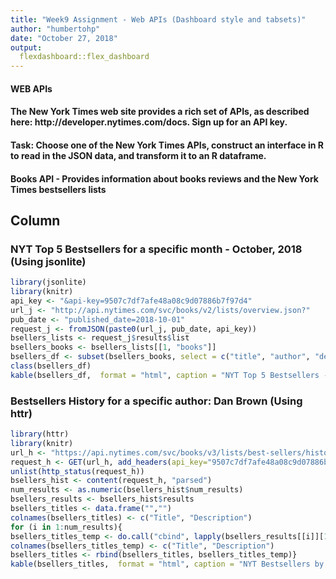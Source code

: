 ---
title: "Week9 Assignment - Web APIs (Dashboard style and tabsets)"
author: "humbertohp"
date: "October 27, 2018"
output:
  flexdashboard::flex_dashboard
---
    
#### WEB APIs
#### The New York Times web site provides a rich set of APIs, as described here: http://developer.nytimes.com/docs. Sign up for an API key.
#### Task: Choose one of the New York Times APIs, construct an interface in R to read in the JSON data, and transform it to an R dataframe. 
#### Books API - Provides information about books reviews and the New York Times bestsellers lists
   
Column {.tabset}
-------------------------------------
   
### NYT Top 5 Bestsellers for a specific month - October, 2018 (Using jsonlite)

```{r, echo=TRUE}
library(jsonlite)
library(knitr)
api_key <- "&api-key=9507c7df7afe48a08c9d07886b7f97d4"
url_j <- "http://api.nytimes.com/svc/books/v2/lists/overview.json?"
pub_date <- "published_date=2018-10-01"
request_j <- fromJSON(paste0(url_j, pub_date, api_key))
bsellers_lists <- request_j$results$list
bsellers_books <- bsellers_lists[[1, "books"]]
bsellers_df <- subset(bsellers_books, select = c("title", "author", "description", "rank"))
class(bsellers_df)
kable(bsellers_df,  format = "html", caption = "NYT Top 5 Bestsellers - October 2018")
```
 
### Bestsellers History for a specific author: Dan Brown (Using httr)

```{r, echo=TRUE}
library(httr)
library(knitr)
url_h <- "https://api.nytimes.com/svc/books/v3/lists/best-sellers/history.json?author=Dan+Brown"
request_h <- GET(url_h, add_headers(api_key="9507c7df7afe48a08c9d07886b7f97d4"))
unlist(http_status(request_h))
bsellers_hist <- content(request_h, "parsed")
num_results <- as.numeric(bsellers_hist$num_results)
bsellers_results <- bsellers_hist$results
bsellers_titles <- data.frame("","")
colnames(bsellers_titles) <- c("Title", "Description")
for (i in 1:num_results){
bsellers_titles_temp <- do.call("cbind", lapply(bsellers_results[[i]][1:2], data.frame, stringsAsFactors = FALSE))
colnames(bsellers_titles_temp) <- c("Title", "Description")
bsellers_titles <- rbind(bsellers_titles, bsellers_titles_temp)}
kable(bsellers_titles,  format = "html", caption = "NYT Bestsellers by Dan Brown")
```


